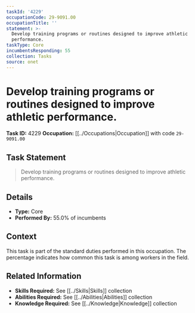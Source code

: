 ```yaml
---
taskId: '4229'
occupationCode: 29-9091.00
occupationTitle: ''
statement: >-
  Develop training programs or routines designed to improve athletic
  performance.
taskType: Core
incumbentsResponding: 55
collection: Tasks
source: onet
---
```

# Develop training programs or routines designed to improve athletic performance.

**Task ID:** 4229
**Occupation:** [[../Occupations|Occupation]] with code `29-9091.00`

## Task Statement

> Develop training programs or routines designed to improve athletic performance.

## Details

- **Type:** Core
- **Performed By:** 55.0% of incumbents

## Context

This task is part of the standard duties performed in this occupation. The percentage indicates how common this task is among workers in the field.

## Related Information

- **Skills Required:** See [[../Skills|Skills]] collection
- **Abilities Required:** See [[../Abilities|Abilities]] collection
- **Knowledge Required:** See [[../Knowledge|Knowledge]] collection
